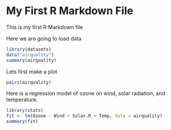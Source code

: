 My First R Markdown File
=============================

This is my first R Markdown file

Here we are going to load data

```r
library(datasets)
data("airquality")
summary(airquality)
```

Lets first make a plot

```r
pairs(airquality)
```

Here is a regression model of ozone on wind, solar radiation, and temperature.

```r
library(stats)
fit <- lm(Ozone ~ Wind + Solar.R + Temp, data = airquality)
summary(fit)
```
